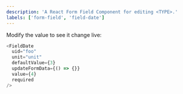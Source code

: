 ```yaml
---
description: 'A React Form Field Component for editing <TYPE>.'
labels: ['form-field', 'field-date']
---
```




Modify the value to see it change live:
```js live
<FieldDate
  uid="foo"
  unit="unit"
  defaultValue={3}
  updateFormData={() => {}}
  value={4}
  required
/>
```
